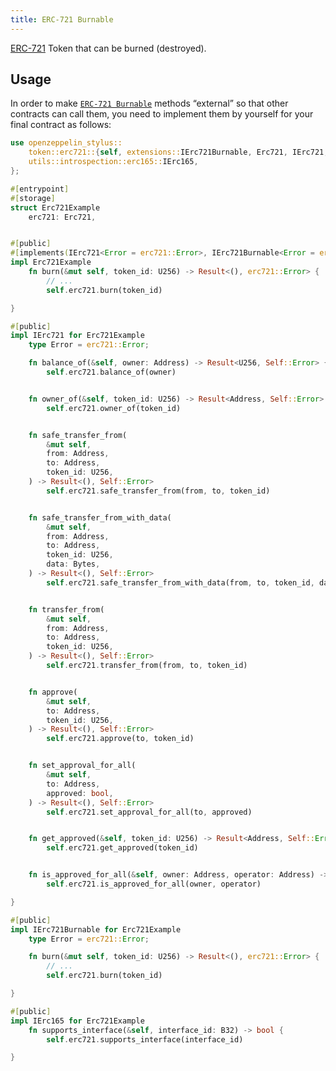 ```yaml
---
title: ERC-721 Burnable
---
```


[ERC-721](erc721) Token that can be burned (destroyed).

## Usage

In order to make [`ERC-721 Burnable`](https://docs.rs/openzeppelin-stylus/0.3.0-alpha.1/openzeppelin_stylus/token/erc721/extensions/burnable/index.html) methods “external” so that other contracts can call them, you need to implement them by yourself for your final contract as follows:

```rust
use openzeppelin_stylus::
    token::erc721::{self, extensions::IErc721Burnable, Erc721, IErc721,
    utils::introspection::erc165::IErc165,
};

#[entrypoint]
#[storage]
struct Erc721Example
    erc721: Erc721,


#[public]
#[implements(IErc721<Error = erc721::Error>, IErc721Burnable<Error = erc721::Error>, IErc165)]
impl Erc721Example
    fn burn(&mut self, token_id: U256) -> Result<(), erc721::Error> {
        // ...
        self.erc721.burn(token_id)

}

#[public]
impl IErc721 for Erc721Example
    type Error = erc721::Error;

    fn balance_of(&self, owner: Address) -> Result<U256, Self::Error> {
        self.erc721.balance_of(owner)


    fn owner_of(&self, token_id: U256) -> Result<Address, Self::Error>
        self.erc721.owner_of(token_id)


    fn safe_transfer_from(
        &mut self,
        from: Address,
        to: Address,
        token_id: U256,
    ) -> Result<(), Self::Error>
        self.erc721.safe_transfer_from(from, to, token_id)


    fn safe_transfer_from_with_data(
        &mut self,
        from: Address,
        to: Address,
        token_id: U256,
        data: Bytes,
    ) -> Result<(), Self::Error>
        self.erc721.safe_transfer_from_with_data(from, to, token_id, data)


    fn transfer_from(
        &mut self,
        from: Address,
        to: Address,
        token_id: U256,
    ) -> Result<(), Self::Error>
        self.erc721.transfer_from(from, to, token_id)


    fn approve(
        &mut self,
        to: Address,
        token_id: U256,
    ) -> Result<(), Self::Error>
        self.erc721.approve(to, token_id)


    fn set_approval_for_all(
        &mut self,
        to: Address,
        approved: bool,
    ) -> Result<(), Self::Error>
        self.erc721.set_approval_for_all(to, approved)


    fn get_approved(&self, token_id: U256) -> Result<Address, Self::Error>
        self.erc721.get_approved(token_id)


    fn is_approved_for_all(&self, owner: Address, operator: Address) -> bool
        self.erc721.is_approved_for_all(owner, operator)

}

#[public]
impl IErc721Burnable for Erc721Example
    type Error = erc721::Error;

    fn burn(&mut self, token_id: U256) -> Result<(), erc721::Error> {
        // ...
        self.erc721.burn(token_id)

}

#[public]
impl IErc165 for Erc721Example
    fn supports_interface(&self, interface_id: B32) -> bool {
        self.erc721.supports_interface(interface_id)

}
```
